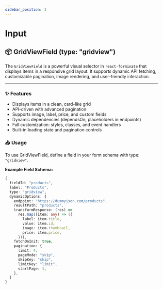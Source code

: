 ```yaml
---
sidebar_position: 1
---
```


# Input

## 📦 GridViewField (type: "gridview")

The `GridViewField` is a powerful visual selector in `react-forminate` that displays items in a responsive grid layout. It supports dynamic API fetching, customizable pagination, image rendering, and user-friendly interaction.

---

### ✨ Features

- Displays items in a clean, card-like grid
- API-driven with advanced pagination
- Supports image, label, price, and custom fields
- Dynamic dependencies (dependsOn, placeholders in endpoints)
- Full customization: styles, classes, and event handlers
- Built-in loading state and pagination controls

### 📥 Usage

To use GridViewField, define a field in your form schema with type: `"gridview"`.

**Example Field Schema:**

```ts
{
  fieldId: "products",
  label: "Products",
  type: "gridview",
  dynamicOptions: {
    endpoint: "https://dummyjson.com/products",
    resultPath: "products",
    transformResponse: (res) =>
      res.map((item: any) => ({
        label: item.title,
        value: item.id,
        image: item.thumbnail,
        price: item.price,
      })),
    fetchOnInit: true,
    pagination: {
      limit: 4,
      pageMode: "skip",
      skipKey: "skip",
      limitKey: "limit",
      startPage: 1,
    },
  }
}
```
